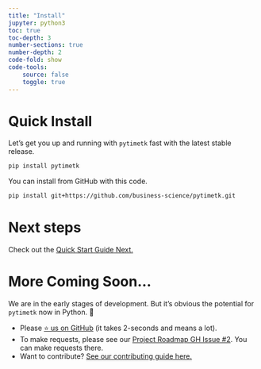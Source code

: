 ```yaml
---
title: "Install"
jupyter: python3
toc: true
toc-depth: 3
number-sections: true
number-depth: 2
code-fold: show
code-tools: 
    source: false
    toggle: true
---
```


<!-- ::: {.callout-warning collapse="false"}
## Under Development

This library is currently under development and is not intended for general usage yet. Functionality is experimental until release 0.1.0. 
::: -->

# Quick Install

Let's get you up and running with `pytimetk` fast with the latest stable release. 

```bash
pip install pytimetk
```

You can install from GitHub with this code. 

```bash
pip install git+https://github.com/business-science/pytimetk.git
```

# Next steps

Check out the [Quick Start Guide Next.](/getting-started/02_quick_start.html)

# More Coming Soon...

We are in the early stages of development. But it's obvious the potential for `pytimetk` now in Python. 🐍

- Please [⭐ us on GitHub](https://github.com/business-science/pytimetk) (it takes 2-seconds and means a lot). 
- To make requests, please see our [Project Roadmap GH Issue #2](https://github.com/business-science/pytimetk/issues/2). You can make requests there. 
- Want to contribute? [See our contributing guide here.](/contributing.html) 
